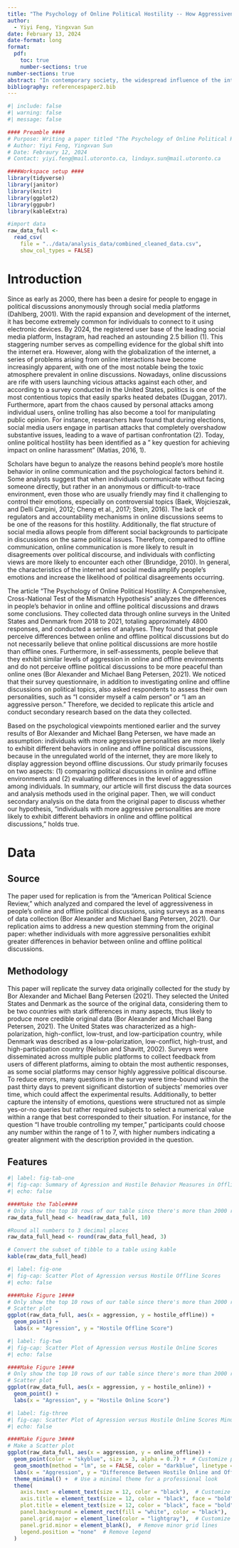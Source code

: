 ---
title: "The Psychology of Online Political Hostility -- How Aggressiveness of People Effects Their Online and Offline Comment Towards Political Incidents"
author: 
  - Yiyi Feng, Yingxvan Sun
date: February 13, 2024
date-format: long
format:
  pdf:
    toc: true
    number-sections: true
number-sections: true
abstract: "In contemporary society, the widespread influence of the internet and electronic technology has made the online world an indispensable part of daily human life. However, amidst this digitalization, a significant challenge has emerged: the proliferation of hostile online discussion environments. This phenomenon has sparked a fundamental inquiry: why do online interactions consistently exhibit greater hostility than offline communication? What is the relationship between this trend and individuals' inherent aggressiveness? This paper aims to replicate and analyze data from existing studies investigating the statistical disparities in individual behavior during online and offline political discussions. Additionally, it employs secondary research to explore how individuals' levels of aggressiveness correlate with the observed differences in online and offline political discourse."
bibliography: referencespaper2.bib
---

```{r}
#| include: false
#| warning: false
#| message: false

#### Preamble ####
# Purpose: Writing a paper titled "The Psychology of Online Political Hostility -- How Aggressiveness of People Effects Their Online and Offline Comment Towards Political Incidents"
# Author: Yiyi Feng, Yingxvan Sun
# Date: Febraury 12, 2024
# Contact: yiyi.feng@mail.utoronto.ca, lindayx.sun@mail.utoronto.ca

####Workspace setup ####
library(tidyverse)
library(janitor)
library(knitr)
library(ggplot2)
library(ggpubr)
library(kableExtra)

#import data
raw_data_full <-
  read_csv(
    file = "../data/analysis_data/combined_cleaned_data.csv",
    show_col_types = FALSE)
```

# Introduction

Since as early as 2000, there has been a desire for people to engage in political discussions anonymously through social media platforms (Dahlberg, 2001). With the rapid expansion and development of the internet, it has become extremely common for individuals to connect to it using electronic devices. By 2024, the registered user base of the leading social media platform, Instagram, had reached an astounding 2.5 billion (1). This staggering number serves as compelling evidence for the global shift into the internet era. However, along with the globalization of the internet, a series of problems arising from online interactions have become increasingly apparent, with one of the most notable being the toxic atmosphere prevalent in online discussions. Nowadays, online discussions are rife with users launching vicious attacks against each other, and according to a survey conducted in the United States, politics is one of the most contentious topics that easily sparks heated debates (Duggan, 2017). Furthermore, apart from the chaos caused by personal attacks among individual users, online trolling has also become a tool for manipulating public opinion. For instance, researchers have found that during elections, social media users engage in partisan attacks that completely overshadow substantive issues, leading to a wave of partisan confrontation (2). Today, online political hostility has been identified as a " key question for achieving impact on online harassment" (Matias, 2016, 1).

Scholars have begun to analyze the reasons behind people's more hostile behavior in online communication and the psychological factors behind it. Some analysts suggest that when individuals communicate without facing someone directly, but rather in an anonymous or difficult-to-trace environment, even those who are usually friendly may find it challenging to control their emotions, especially on controversial topics (Baek, Wojcieszak, and Delli Carpini, 2012; Cheng et al., 2017; Stein, 2016). The lack of regulators and accountability mechanisms in online discussions seems to be one of the reasons for this hostility. Additionally, the flat structure of social media allows people from different social backgrounds to participate in discussions on the same political issues. Therefore, compared to offline communication, online communication is more likely to result in disagreements over political discourse, and individuals with conflicting views are more likely to encounter each other (Brundidge, 2010). In general, the characteristics of the internet and social media amplify people's emotions and increase the likelihood of political disagreements occurring.

The article "The Psychology of Online Political Hostility: A Comprehensive, Cross-National Test of the Mismatch Hypothesis" analyzes the differences in people's behavior in online and offline political discussions and draws some conclusions. They collected data through online surveys in the United States and Denmark from 2018 to 2021, totaling approximately 4800 responses, and conducted a series of analyses. They found that people perceive differences between online and offline political discussions but do not necessarily believe that online political discussions are more hostile than offline ones. Furthermore, in self-assessments, people believe that they exhibit similar levels of aggression in online and offline environments and do not perceive offline political discussions to be more peaceful than online ones (Bor Alexander and Michael Bang Petersen, 2021). We noticed that their survey questionnaire, in addition to investigating online and offline discussions on political topics, also asked respondents to assess their own personalities, such as "I consider myself a calm person" or "I am an aggressive person." Therefore, we decided to replicate this article and conduct secondary research based on the data they collected.

Based on the psychological viewpoints mentioned earlier and the survey results of Bor Alexander and Michael Bang Petersen, we have made an assumption: individuals with more aggressive personalities are more likely to exhibit different behaviors in online and offline political discussions, because in the unregulated world of the internet, they are more likely to display aggression beyond offline discussions. Our study primarily focuses on two aspects: (1) comparing political discussions in online and offline environments and (2) evaluating differences in the level of aggression among individuals. In summary, our article will first discuss the data sources and analysis methods used in the original paper. Then, we will conduct secondary analysis on the data from the original paper to discuss whether our hypothesis, "individuals with more aggressive personalities are more likely to exhibit different behaviors in online and offline political discussions," holds true.


# Data

## Source
The paper used for replication is from the "American Political Science Review," which analyzed and compared the level of aggressiveness in people's online and offline political discussions, using surveys as a means of data collection (Bor Alexander and Michael Bang Petersen, 2021). Our replication aims to address a new question stemming from the original paper: whether individuals with more aggressive personalities exhibit greater differences in behavior between online and offline political discussions.

## Methodology

This paper will replicate the survey data originally collected for the study by Bor Alexander and Michael Bang Petersen (2021). They selected the United States and Denmark as the source of the original data, considering them to be two countries with stark differences in many aspects, thus likely to produce more credible original data (Bor Alexander and Michael Bang Petersen, 2021). The United States was characterized as a high-polarization, high-conflict, low-trust, and low-participation country, while Denmark was described as a low-polarization, low-conflict, high-trust, and high-participation country (Nelson and Shavitt, 2002). Surveys were disseminated across multiple public platforms to collect feedback from users of different platforms, aiming to obtain the most authentic responses, as some social platforms may censor highly aggressive political discourse. To reduce errors, many questions in the survey were time-bound within the past thirty days to prevent significant distortion of subjects' memories over time, which could affect the experimental results. Additionally, to better capture the intensity of emotions, questions were structured not as simple yes-or-no queries but rather required subjects to select a numerical value within a range that best corresponded to their situation. For instance, for the question "I have trouble controlling my temper," participants could choose any number within the range of 1 to 7, with higher numbers indicating a greater alignment with the description provided in the question.

## Features



```{r}
#| label: fig-tab-one
#| fig-cap: Summary of Agression and Hostile Behavior Measures in Offline and Online Political Discussions.
#| echo: false

####Make the Table####
# Only show the top 10 rows of our table since there's more than 2000 rows in total
raw_data_full_head <- head(raw_data_full, 10)

#Round all numbers to 3 decimal places
raw_data_full_head <- round(raw_data_full_head, 3)

# Convert the subset of tibble to a table using kable
kable(raw_data_full_head)

```
```{r}
#| label: fig-one
#| fig-cap: Scatter Plot of Agression versus Hostile Offline Scores 
#| echo: false

####Make Figure 1####
# Only show the top 10 rows of our table since there's more than 2000 rows in total
# Scatter plot
ggplot(raw_data_full, aes(x = aggression, y = hostile_offline)) +
  geom_point() +
  labs(x = "Agression", y = "Hostile Offline Score") 

```

```{r}
#| label: fig-two
#| fig-cap: Scatter Plot of Agression versus Hostile Online Scores 
#| echo: false

####Make Figure 1####
# Only show the top 10 rows of our table since there's more than 2000 rows in total
# Scatter plot
ggplot(raw_data_full, aes(x = aggression, y = hostile_online)) +
  geom_point() +
  labs(x = "Agression", y = "Hostile Online Score") 

```

```{r}
#| label: fig-three
#| fig-cap: Scatter Plot of Agression versus Hostile Online Scores Minus Hostile Offline Scores
#| echo: false

####Make Figure 3####
# Make a Scatter plot
ggplot(raw_data_full, aes(x = aggression, y = online_offline)) +
  geom_point(color = "skyblue", size = 3, alpha = 0.7) +  # Customize point appearance
  geom_smooth(method = "lm", se = FALSE, color = "darkblue", linetype = "dashed") +  # Add best-fit line
  labs(x = "Aggression", y = "Difference Between Hostile Online and Offline") +
  theme_minimal() +  # Use a minimal theme for a professional look
  theme(
    axis.text = element_text(size = 12, color = "black"),  # Customize axis text size and color
    axis.title = element_text(size = 12, color = "black", face = "bold"),  # Customize axis title size, color, and style
    plot.title = element_text(size = 12, color = "black", face = "bold"),  # Customize plot title size, color, and style
    panel.background = element_rect(fill = "white", color = "black"),  # Customize panel background color
    panel.grid.major = element_line(color = "lightgray"),  # Customize major grid lines
    panel.grid.minor = element_blank(),  # Remove minor grid lines
    legend.position = "none"  # Remove legend
  ) 

```
